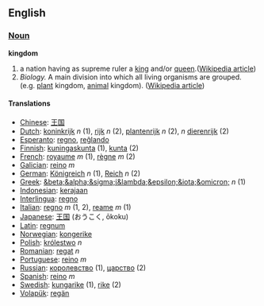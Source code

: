 ==English==
=== [[Noun]] ===

'''kingdom'''

#a nation having as supreme ruler a [[king]] and/or [[queen]].([[w:monarchy|Wikipedia article]])
#''Biology.''  A main division into which all living organisms are grouped. (e.g. [[plant]] kingdom, [[animal]] kingdom).  ([[w:kingdom (biology)|Wikipedia article]])

==== Translations ====
*[[Chinese]]: [[王国]]
*[[Dutch]]: [[koninkrijk]] ''n''  (1), [[rijk]] ''n'' (2), [[plantenrijk]] ''n'' (2), ''n'' [[dierenrijk]] (2)
*[[Esperanto]]: [[regno]], [[reĝlando]]
*[[Finnish]]: [[kuningaskunta]] (1), [[kunta]] (2)
*[[French]]: [[royaume]] ''m'' (1), [[règne]] ''m'' (2)
*[[Galician]]: [[reino]] ''m''
*[[German]]: [[Königreich]] ''n'' (1), [[Reich]] ''n'' (2)
*[[Greek]]: [[&beta;&alpha;&sigma;ί&lambda;&epsilon;&iota;&omicron;]] ''n'' (1)
*[[Indonesian]]: [[raja|kerajaan]]
*[[Interlingua]]: [[regno]]
*[[Italian]]: [[regno]] ''m'' (1, 2), [[reame]] ''m'' (1)
*[[Japanese]]: [[王国]] (おうこく, ōkoku)
*[[Latin]]: [[regnum]]
*[[Norwegian]]: [[kongerike]]
*[[Polish]]: [[królestwo]] ''n''
*[[Romanian]]: [[regat]] ''n''
*[[Portuguese]]: [[reino]] ''m''
*[[Russian]]: [[королевство]] (1), [[царство]] (2)
*[[Spanish]]: [[reino]] ''m''
*[[Swedish]]: [[kungarike]] (1), [[rike]] (2)
*[[Volapük]]: [[regän]]